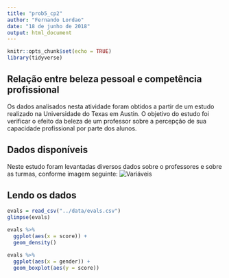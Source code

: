```yaml
---
title: "prob5_cp2"
author: "Fernando Lordao"
date: "18 de junho de 2018"
output: html_document
---
```


```r
knitr::opts_chunk$set(echo = TRUE)
library(tidyverse)
```

## Relação entre beleza pessoal e competência profissional
Os dados analisados nesta atividade foram obtidos a partir de um estudo realizado na Universidade do Texas em Austin. O objetivo do estudo foi verificar o efeito da beleza de um professor sobre a percepção de sua capacidade profissional por parte dos alunos.

## Dados disponíveis
Neste estudo foram levantadas diversos dados sobre o professores e sobre as turmas, conforme imagem seguinte:
![Variáveis](../data/vars.png)


## Lendo os dados

```r
evals = read_csv("../data/evals.csv")
glimpse(evals)
```

```r
evals %>% 
  ggplot(aes(x = score)) +
  geom_density()

evals %>%
  ggplot(aes(x = gender)) +
  geom_boxplot(aes(y = score))
```